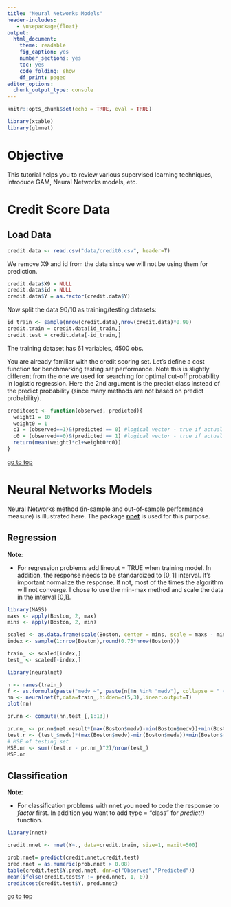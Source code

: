 ```yaml
---
title: "Neural Networks Models"
header-includes:
   - \usepackage{float}
output: 
  html_document: 
    theme: readable
    fig_caption: yes
    number_sections: yes
    toc: yes
    code_folding: show
    df_print: paged
editor_options: 
  chunk_output_type: console
---
```


```r
knitr::opts_chunk$set(echo = TRUE, eval = TRUE)
```
```r
library(xtable)
library(glmnet)
```

# Objective

This tutorial helps you to review various supervised learning techniques, introduce GAM, Neural Networks models, etc.

# Credit Score Data
## Load Data

```r
credit.data <- read.csv("data/credit0.csv", header=T)
```

We remove X9 and id from the data since we will not be using them for prediction.
```r
credit.data$X9 = NULL
credit.data$id = NULL
credit.data$Y = as.factor(credit.data$Y)
```

Now split the data 90/10 as training/testing datasets:
```r
id_train <- sample(nrow(credit.data),nrow(credit.data)*0.90)
credit.train = credit.data[id_train,]
credit.test = credit.data[-id_train,]
```

The training dataset has 61 variables, 4500 obs. 

You are already familiar with the credit scoring set. Let's define a cost function for benchmarking testing set performance. Note this is slightly different from the one we used for searching for optimal cut-off probability in logistic regression. Here the 2nd argument is the predict class instead of the predict probability (since many methods are not based on predict probability).

```r
creditcost <- function(observed, predicted){
  weight1 = 10
  weight0 = 1
  c1 = (observed==1)&(predicted == 0) #logical vector - true if actual 1 but predict 0
  c0 = (observed==0)&(predicted == 1) #logical vector - true if actual 0 but predict 1
  return(mean(weight1*c1+weight0*c0))
}
```

[go to top](#header)

# Neural Networks Models
Neural Networks method (in-sample and out-of-sample performance measure) is illustrated here. The package [**nnet**](http://cran.r-project.org/web/packages/nnet/nnet.pdf) is used for this purpose.



## Regression

__Note__: 

- For regression problems add lineout = TRUE when training model. In addition, the response needs to be standardized to $[0, 1]$ interval. It's important normalize the response. If not, most of the times the algorithm will not converge. I chose to use the min-max method and scale the data in the interval [0,1]. 

```r
library(MASS)
maxs <- apply(Boston, 2, max) 
mins <- apply(Boston, 2, min)

scaled <- as.data.frame(scale(Boston, center = mins, scale = maxs - mins))
index <- sample(1:nrow(Boston),round(0.75*nrow(Boston)))

train_ <- scaled[index,]
test_ <- scaled[-index,]

library(neuralnet)
```

```r
n <- names(train_)
f <- as.formula(paste("medv ~", paste(n[!n %in% "medv"], collapse = " + ")))
nn <- neuralnet(f,data=train_,hidden=c(5,3),linear.output=T)
plot(nn)
```

```r
pr.nn <- compute(nn,test_[,1:13])

pr.nn_ <- pr.nn$net.result*(max(Boston$medv)-min(Boston$medv))+min(Boston$medv)
test.r <- (test_$medv)*(max(Boston$medv)-min(Boston$medv))+min(Boston$medv)
# MSE of testing set
MSE.nn <- sum((test.r - pr.nn_)^2)/nrow(test_)
MSE.nn
```

## Classification

__Note__: 

- For classification problems with nnet you need to code the response to _factor_ first. In addition you want to add type = "class" for _predict()_  function. 

```r
library(nnet)
```

```r
credit.nnet <- nnet(Y~., data=credit.train, size=1, maxit=500)
```

```r
prob.nnet= predict(credit.nnet,credit.test)
pred.nnet = as.numeric(prob.nnet > 0.08)
table(credit.test$Y,pred.nnet, dnn=c("Observed","Predicted"))
mean(ifelse(credit.test$Y != pred.nnet, 1, 0))
creditcost(credit.test$Y, pred.nnet)
```

[go to top](#header)

